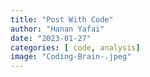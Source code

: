 ```yaml
---
title: "Post With Code"
author: "Hanan Yafai"
date: "2023-01-27"
categories: [ code, analysis]
image: "Coding-Brain-.jpeg"
---
```


